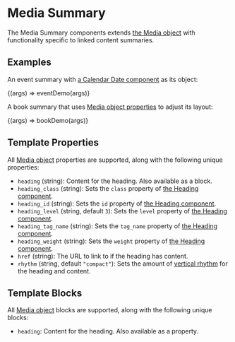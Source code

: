 
<Meta title="Components/Media Summary" />

# Media Summary

The Media Summary components extends [the Media object](/docs/objects-media--image) with functionality specific to linked content summaries.

## Examples

An event summary with [a Calendar Date component](/docs/components-calendar-date--basic) as its object:

<Canvas>
  <Story
    name="Event"
    parameters={{ docs: { source: { code: eventDemoSource } } }}
  >
    {(args) => eventDemo(args)}
  </Story>
</Canvas>

A book summary that uses [Media object properties](/docs/objects-media--image) to adjust its layout:

<Canvas>
  <Story
    name="Book"
    parameters={{ docs: { source: { code: bookDemoSource } } }}
  >
    {(args) => bookDemo(args)}
  </Story>
</Canvas>

## Template Properties

All [Media object](/docs/objects-media--image) properties are supported, along with the following unique properties:

- `heading` (string): Content for the heading. Also available as a block.
- `heading_class` (string): Sets the `class` property of [the Heading component](/docs/components-heading--example).
- `heading_id` (string): Sets the `id` property of [the Heading component](/docs/components-heading--example).
- `heading_level` (string, default `3`): Sets the `level` property of [the Heading component](/docs/components-heading--example).
- `heading_tag_name` (string): Sets the `tag_name` property of [the Heading component](/docs/components-heading--example).
- `heading_weight` (string): Sets the `weight` property of [the Heading component](/docs/components-heading--example).
- `href` (string): The URL to link to if the heading has content.
- `rhythm` (string, default `"compact"`): Sets the amount of [vertical rhythm](/docs/objects-rhythm--example) for the heading and content.

## Template Blocks

All [Media object](/docs/objects-media--image) blocks are supported, along with the following unique blocks:

- `heading`: Content for the heading. Also available as a property.
